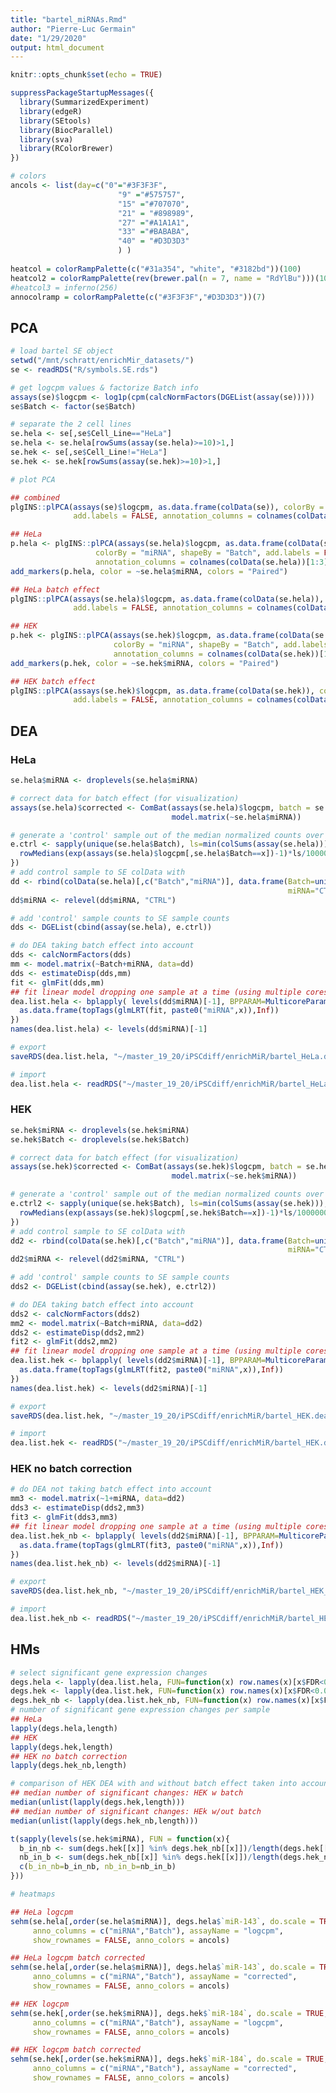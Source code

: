 ```yaml
---
title: "bartel_miRNAs.Rmd"
author: "Pierre-Luc Germain"
date: "1/29/2020"
output: html_document
---
```


```r

knitr::opts_chunk$set(echo = TRUE)

suppressPackageStartupMessages({
  library(SummarizedExperiment)
  library(edgeR)
  library(SEtools)
  library(BiocParallel)
  library(sva)
  library(RColorBrewer)
})
```

```r

# colors
ancols <- list(day=c("0"="#3F3F3F",
                        "9" ="#575757",
                        "15" ="#707070",
                        "21" = "#898989",
                        "27" ="#A1A1A1",
                        "33" ="#BABABA",
                        "40" = "#D3D3D3" 
                        ) )
  
heatcol = colorRampPalette(c("#31a354", "white", "#3182bd"))(100)
heatcol2 = colorRampPalette(rev(brewer.pal(n = 7, name = "RdYlBu")))(100)
#heatcol3 = inferno(256)
annocolramp = colorRampPalette(c("#3F3F3F","#D3D3D3"))(7)
```

## PCA

```r

# load bartel SE object
setwd("/mnt/schratt/enrichMir_datasets/")
se <- readRDS("R/symbols.SE.rds")
```

```r

# get logcpm values & factorize Batch info
assays(se)$logcpm <- log1p(cpm(calcNormFactors(DGEList(assay(se)))))
se$Batch <- factor(se$Batch)

# separate the 2 cell lines
se.hela <- se[,se$Cell_Line=="HeLa"]
se.hela <- se.hela[rowSums(assay(se.hela)>=10)>1,]
se.hek <- se[,se$Cell_Line!="HeLa"]
se.hek <- se.hek[rowSums(assay(se.hek)>=10)>1,]
```

```r

# plot PCA

## combined
plgINS::plPCA(assays(se)$logcpm, as.data.frame(colData(se)), colorBy = "Cell_Line", 
              add.labels = FALSE, annotation_columns = colnames(colData(se))[1:3])

## HeLa 
p.hela <- plgINS::plPCA(assays(se.hela)$logcpm, as.data.frame(colData(se.hela)), 
                   colorBy = "miRNA", shapeBy = "Batch", add.labels = FALSE, 
                   annotation_columns = colnames(colData(se.hela))[1:3])
add_markers(p.hela, color = ~se.hela$miRNA, colors = "Paired")

## HeLa batch effect
plgINS::plPCA(assays(se.hela)$logcpm, as.data.frame(colData(se.hela)), colorBy = "Batch",
              add.labels = FALSE, annotation_columns = colnames(colData(se.hela))[1:3])

## HEK
p.hek <- plgINS::plPCA(assays(se.hek)$logcpm, as.data.frame(colData(se.hek)), 
                       colorBy = "miRNA", shapeBy = "Batch", add.labels = FALSE,
                       annotation_columns = colnames(colData(se.hek))[1:3])
add_markers(p.hek, color = ~se.hek$miRNA, colors = "Paired")

## HEK batch effect
plgINS::plPCA(assays(se.hek)$logcpm, as.data.frame(colData(se.hek)), colorBy = "Batch", 
              add.labels = FALSE, annotation_columns = colnames(colData(se.hek))[1:3])
```

## DEA

### HeLa

```r

se.hela$miRNA <- droplevels(se.hela$miRNA)

# correct data for batch effect (for visualization)
assays(se.hela)$corrected <- ComBat(assays(se.hela)$logcpm, batch = se.hela$Batch, 
                                    model.matrix(~se.hela$miRNA))

# generate a 'control' sample out of the median normalized counts over all samples
e.ctrl <- sapply(unique(se.hela$Batch), ls=min(colSums(assay(se.hela))), FUN=function(x,ls){
  rowMedians(exp(assays(se.hela)$logcpm[,se.hela$Batch==x])-1)*ls/1000000
})
# add control sample to SE colData with
dd <- rbind(colData(se.hela)[,c("Batch","miRNA")], data.frame(Batch=unique(se.hela$Batch), 
                                                              miRNA="CTRL"))
dd$miRNA <- relevel(dd$miRNA, "CTRL")

# add 'control' sample counts to SE sample counts
dds <- DGEList(cbind(assay(se.hela), e.ctrl))

# do DEA taking batch effect into account
dds <- calcNormFactors(dds)
mm <- model.matrix(~Batch+miRNA, data=dd)
dds <- estimateDisp(dds,mm)
fit <- glmFit(dds,mm)
## fit linear model dropping one sample at a time (using multiple cores)
dea.list.hela <- bplapply( levels(dd$miRNA)[-1], BPPARAM=MulticoreParam(8), FUN=function(x){
  as.data.frame(topTags(glmLRT(fit, paste0("miRNA",x)),Inf))
})
names(dea.list.hela) <- levels(dd$miRNA)[-1]
```

```r

# export
saveRDS(dea.list.hela, "~/master_19_20/iPSCdiff/enrichMiR/bartel_HeLa.deaList.rds")
```

```r

# import
dea.list.hela <- readRDS("~/master_19_20/iPSCdiff/enrichMiR/bartel_HeLa.deaList.rds")
```

### HEK

```r

se.hek$miRNA <- droplevels(se.hek$miRNA)
se.hek$Batch <- droplevels(se.hek$Batch)

# correct data for batch effect (for visualization)
assays(se.hek)$corrected <- ComBat(assays(se.hek)$logcpm, batch = se.hek$Batch, 
                                    model.matrix(~se.hek$miRNA))

# generate a 'control' sample out of the median normalized counts over all samples
e.ctrl2 <- sapply(unique(se.hek$Batch), ls=min(colSums(assay(se.hek))), FUN=function(x,ls){
  rowMedians(exp(assays(se.hek)$logcpm[,se.hek$Batch==x])-1)*ls/1000000
})
# add control sample to SE colData with
dd2 <- rbind(colData(se.hek)[,c("Batch","miRNA")], data.frame(Batch=unique(se.hek$Batch), 
                                                              miRNA="CTRL"))
dd2$miRNA <- relevel(dd2$miRNA, "CTRL")

# add 'control' sample counts to SE sample counts
dds2 <- DGEList(cbind(assay(se.hek), e.ctrl2))

# do DEA taking batch effect into account
dds2 <- calcNormFactors(dds2)
mm2 <- model.matrix(~Batch+miRNA, data=dd2)
dds2 <- estimateDisp(dds2,mm2)
fit2 <- glmFit(dds2,mm2)
## fit linear model dropping one sample at a time (using multiple cores)
dea.list.hek <- bplapply( levels(dd2$miRNA)[-1], BPPARAM=MulticoreParam(8), FUN=function(x){
  as.data.frame(topTags(glmLRT(fit2, paste0("miRNA",x)),Inf))
})
names(dea.list.hek) <- levels(dd2$miRNA)[-1]
```

```r

# export
saveRDS(dea.list.hek, "~/master_19_20/iPSCdiff/enrichMiR/bartel_HEK.deaList.rds")
```

```r

# import
dea.list.hek <- readRDS("~/master_19_20/iPSCdiff/enrichMiR/bartel_HEK.deaList.rds")
```


### HEK no batch correction

```r

# do DEA not taking batch effect into account
mm3 <- model.matrix(~1+miRNA, data=dd2)
dds3 <- estimateDisp(dds2,mm3)
fit3 <- glmFit(dds3,mm3)
## fit linear model dropping one sample at a time (using multiple cores)
dea.list.hek_nb <- bplapply( levels(dd2$miRNA)[-1], BPPARAM=MulticoreParam(8), FUN=function(x){
  as.data.frame(topTags(glmLRT(fit3, paste0("miRNA",x)),Inf))
})
names(dea.list.hek_nb) <- levels(dd2$miRNA)[-1]
```

```r

# export
saveRDS(dea.list.hek_nb, "~/master_19_20/iPSCdiff/enrichMiR/bartel_HEK_noBatch.deaList.rds")
```

```r

# import
dea.list.hek_nb <- readRDS("~/master_19_20/iPSCdiff/enrichMiR/bartel_HEK_noBatch.deaList.rds")
```

## HMs

```r

# select significant gene expression changes
degs.hela <- lapply(dea.list.hela, FUN=function(x) row.names(x)[x$FDR<0.05])
degs.hek <- lapply(dea.list.hek, FUN=function(x) row.names(x)[x$FDR<0.05])
degs.hek_nb <- lapply(dea.list.hek_nb, FUN=function(x) row.names(x)[x$FDR<0.05])
# number of significant gene expression changes per sample
## HeLa
lapply(degs.hela,length)
## HEK
lapply(degs.hek,length)
## HEK no batch correction
lapply(degs.hek_nb,length)
```

```r

# comparison of HEK DEA with and without batch effect taken into account
## median number of significant changes: HEK w batch
median(unlist(lapply(degs.hek,length)))
## median number of significant changes: HEk w/out batch
median(unlist(lapply(degs.hek_nb,length)))

t(sapply(levels(se.hek$miRNA), FUN = function(x){
  b_in_nb <- sum(degs.hek[[x]] %in% degs.hek_nb[[x]])/length(degs.hek[[x]])
  nb_in_b <- sum(degs.hek_nb[[x]] %in% degs.hek[[x]])/length(degs.hek_nb[[x]])
  c(b_in_nb=b_in_nb, nb_in_b=nb_in_b)
}))

```

```r

# heatmaps

## HeLa logcpm
sehm(se.hela[,order(se.hela$miRNA)], degs.hela$`miR-143`, do.scale = TRUE, 
     anno_columns = c("miRNA","Batch"), assayName = "logcpm", 
     show_rownames = FALSE, anno_colors = ancols)

## HeLa logcpm batch corrected
sehm(se.hela[,order(se.hela$miRNA)], degs.hela$`miR-143`, do.scale = TRUE, 
     anno_columns = c("miRNA","Batch"), assayName = "corrected", 
     show_rownames = FALSE, anno_colors = ancols)

## HEK logcpm
sehm(se.hek[,order(se.hek$miRNA)], degs.hek$`miR-184`, do.scale = TRUE, 
     anno_columns = c("miRNA","Batch"), assayName = "logcpm", 
     show_rownames = FALSE, anno_colors = ancols)

## HEK logcpm batch corrected
sehm(se.hek[,order(se.hek$miRNA)], degs.hek$`miR-184`, do.scale = TRUE, 
     anno_columns = c("miRNA","Batch"), assayName = "corrected", 
     show_rownames = FALSE, anno_colors = ancols)
```